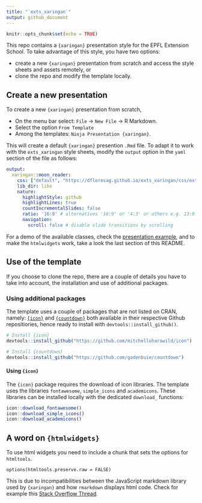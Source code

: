 ```yaml
---
title: "`exts_xaringan`"
output: github_document
---
```


```r
knitr::opts_chunk$set(echo = TRUE)
```

This repo contains a `{xaringan}` presentation style for the EPFL Extension 
School. To take advantage of this style, you have two options:

- create a new `{xaringan}` presentation from scratch and access the style 
sheets and assets remotely, or 
- clone the repo and modify the template locally. 

## Create a new presentation

To create a new `{xaringan}` presentation from scratch,

- On the menu bar select: `File` -> `New File` -> R Markdown. 
- Select the option `From Template`
- Among the templates:  `Ninja Presentation {xaringan}`.

This will create a default `{xaringan}` presention `.Rmd` file. To adapt it to 
work with the `exts_xaringan` style sheets, modify the `output` 
option in the `yaml` section of the file as follows:

```yaml
output:
  xaringan::moon_reader:
    css: ["default", "https://dfloresag.github.io/exts_xaringan/css/exts.css", "https://dfloresag.github.io/exts_xaringan/css/exts-fonts.css"]
    lib_dir: libs
    nature:
      highlightStyle: github
      highlightLines: true
      countIncrementalSlides: false
      ratio: '16:9' # alternatives '16:9' or '4:3' or others e.g. 13:9
      navigation:
        scroll: false # disable slide transitions by scrolling
```



For a demo of the available classes, check the [presentation example](https://dfloresag.github.io/exts_xaringan/index.html#1), and to make 
the `htmlwidgets` work, take a look the last section of this README. 

## Use of the template

If you choose to clone the repo, there are a couple of details you have to take
into account, the installation and use of additional packages.

### Using additional packages 

The template uses a couple of packages that are not listed on CRAN, namely: [`{icon}`](https://github.com/mitchelloharawild/icon) and [`{countdown}`](https://github.com/gadenbuie/countdown) both available in their 
respective Github repositiories, hence ready to install with 
`devtools::install_github()`. 

```r
# Install {icon}
devtools::install_github("https://github.com/mitchelloharawild/icon")

# Install {countdown}
devtools::install_github("https://github.com/gadenbuie/countdown")
```

#### Using `{icon}`

The `{icon}` package requires the download of icon libraries. The template
uses the libraries `fontawesome`, `simple_icons` and `academicons`. These 
libraries can be installed locally with the dedicated `download_` functions:

```r
icon::download_fontawesome()
icon::download_simple_icons()
icon::download_academicons()
```

## A word on `{htmlwidgets}`

To use html widgets you need to include a chunk that sets the options for 
`htmltools`.

```
options(htmltools.preserve.raw = FALSE)
```
     
This is due to incompatibilities between the JavaScript markdown library used 
by `{xaringan}` and how `rmarkdown` displays html code. Check for example this 
[Stack Overflow Thread](https://stackoverflow.com/questions/65766516/xaringan-presentation-not-displaying-html-widgets-even-when-knitting-provided-t).

<!-- The [source file](index.Rmd) of the presentation example.  -->